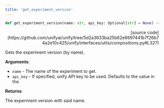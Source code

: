 ```yaml
---
title: 'get_experiment_version'
---
```


```python
def get_experiment_version(name: str, api_key: Optional[str] = None) -> int:
```

<p align="right">[source code](https://github.com/unifyai/unify/tree/5d2a3633ba25b62e6697441b7f26b74a2e10c425/unify/interfaces/utils/compositions.py#L327)</p>

Gets the experiment version (by name).

**Arguments**:

- `name` - The name of the experiment to get.
- `api_key` - If specified, unify API key to be used. Defaults to the value in the



**Returns**:

The experiment version with said name.